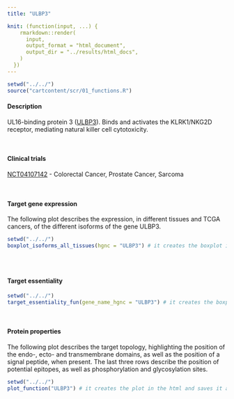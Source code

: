 ```yaml
---
title: "ULBP3"

knit: (function(input, ...) {
    rmarkdown::render(
      input,
      output_format = "html_document",
      output_dir = "../results/html_docs",
    )
  })
---
```

<style>
  .scrollingplot{
      overflow-x:scroll;
      white-space: nowrap;
  }

  .scrollingplot img{
     max-width: 40cm;
  }

</style>

```r
setwd("../../")
source("cartcontent/scr/01_functions.R")
```

<h4>Description</h4>
UL16-binding protein 3 ([ULBP3](https://www.uniprot.org/uniprot/Q9BZM4)). Binds and activates the KLRK1/NKG2D receptor, mediating natural killer cell cytotoxicity.

<br> 

<h4>Clinical trials</h4>
[NCT04107142](https://clinicaltrials.gov/ct2/show/NCT04107142) - Colorectal Cancer, Prostate Cancer, Sarcoma

<br>

<h4>Target gene expression</h4>
The following plot describes the expression, in different tissues and TCGA cancers, of the different isoforms of the gene ULBP3.
<div class="scrollingplot">
```r
setwd("../../")
boxplot_isoforms_all_tissues(hgnc = "ULBP3") # it creates the boxplot in the html and saves it as .pdf in the plot/isoform_expression folder
```
</div>
<br>

<h4>Target essentiality</h4>
```r
setwd("../../")
target_essentiality_fun(gene_name_hgnc = "ULBP3") # it creates the boxplot in the html and saves it as .pdf in the plot/target_essentiality folder
```

<br>

<h4>Protein properties</h4>
The following plot describes the target topology, highlighting the position of the endo-, ecto- and transmembrane domains, as well as the position of a signal peptide, when present. 
The last three rows describe the position of potential epitopes, as well as phosphorylation and glycosylation sites. 
```r
setwd("../../")
plot_function("ULBP3") # it creates the plot in the html and saves it as .pdf in the plot/protein_properties folder
```